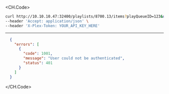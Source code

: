
<CH.Code>
```bash Example Request
curl http://10.10.10.47:32400/playlists/8700.13/items?playQueueID=123&uri=library%3A%2F%2F.. \
--header 'Accept: application/json' \
--header 'X-Plex-Token: YOUR_API_KEY_HERE'
```
---

```json Example Response
  {
    "errors": [
      {
        "code": 1001,
        "message": "User could not be authenticated",
        "status": 401
      }
    ]
  }
```
</CH.Code>
